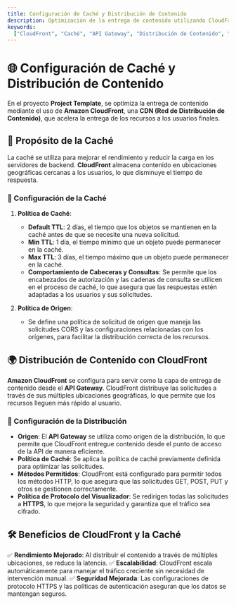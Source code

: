 ```yaml
---
title: Configuración de Caché y Distribución de Contenido
description: Optimización de la entrega de contenido utilizando CloudFront.
keywords:
  ["CloudFront", "Caché", "API Gateway", "Distribución de Contenido", "AWS"]
---
```


# 🌐 Configuración de Caché y Distribución de Contenido

En el proyecto **Project Template**, se optimiza la entrega de contenido mediante el uso de **Amazon CloudFront**, una **CDN (Red de Distribución de Contenido)**, que acelera la entrega de los recursos a los usuarios finales.

## 🚀 Propósito de la Caché

La caché se utiliza para mejorar el rendimiento y reducir la carga en los servidores de backend. **CloudFront** almacena contenido en ubicaciones geográficas cercanas a los usuarios, lo que disminuye el tiempo de respuesta.

### 🔄 Configuración de la Caché

1. **Política de Caché**:

   - **Default TTL**: 2 días, el tiempo que los objetos se mantienen en la caché antes de que se necesite una nueva solicitud.
   - **Min TTL**: 1 día, el tiempo mínimo que un objeto puede permanecer en la caché.
   - **Max TTL**: 3 días, el tiempo máximo que un objeto puede permanecer en la caché.
   - **Comportamiento de Cabeceras y Consultas**: Se permite que los encabezados de autorización y las cadenas de consulta se utilicen en el proceso de caché, lo que asegura que las respuestas estén adaptadas a los usuarios y sus solicitudes.

2. **Política de Origen**:
   - Se define una política de solicitud de origen que maneja las solicitudes CORS y las configuraciones relacionadas con los orígenes, para facilitar la distribución correcta de los recursos.

## 🌍 Distribución de Contenido con CloudFront

**Amazon CloudFront** se configura para servir como la capa de entrega de contenido desde el **API Gateway**. CloudFront distribuye las solicitudes a través de sus múltiples ubicaciones geográficas, lo que permite que los recursos lleguen más rápido al usuario.

### 🔧 Configuración de la Distribución

- **Origen**: El **API Gateway** se utiliza como origen de la distribución, lo que permite que CloudFront entregue contenido desde el punto de acceso de la API de manera eficiente.
- **Política de Caché**: Se aplica la política de caché previamente definida para optimizar las solicitudes.
- **Métodos Permitidos**: CloudFront está configurado para permitir todos los métodos HTTP, lo que asegura que las solicitudes GET, POST, PUT y otros se gestionen correctamente.
- **Política de Protocolo del Visualizador**: Se redirigen todas las solicitudes a **HTTPS**, lo que mejora la seguridad y garantiza que el tráfico sea cifrado.

## 🛠 Beneficios de CloudFront y la Caché

✅ **Rendimiento Mejorado**: Al distribuir el contenido a través de múltiples ubicaciones, se reduce la latencia.
✅ **Escalabilidad**: CloudFront escala automáticamente para manejar el tráfico creciente sin necesidad de intervención manual.
✅ **Seguridad Mejorada**: Las configuraciones de protocolo HTTPS y las políticas de autenticación aseguran que los datos se mantengan seguros.
